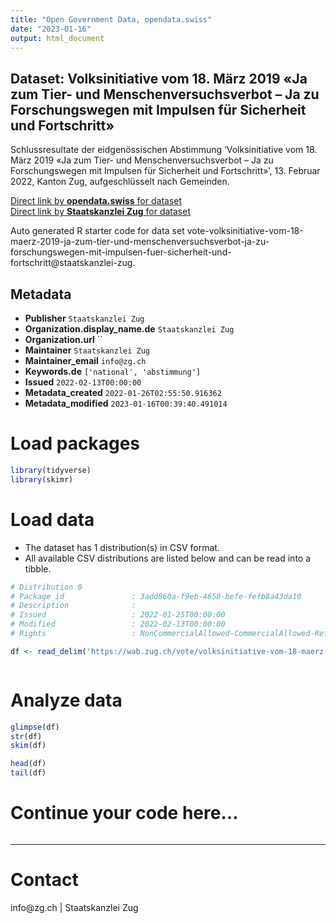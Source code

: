 ```yaml
---
title: "Open Government Data, opendata.swiss"
date: "2023-01-16"
output: html_document
---
```


## Dataset: Volksinitiative vom 18. März 2019 «Ja zum Tier- und Menschenversuchsverbot – Ja zu Forschungswegen mit Impulsen für Sicherheit und Fortschritt»

Schlussresultate der eidgenössischen Abstimmung 'Volksinitiative vom 18. März 2019 «Ja zum Tier- und Menschenversuchsverbot – Ja zu Forschungswegen mit Impulsen für Sicherheit und Fortschritt»', 13. Februar 2022, Kanton Zug, aufgeschlüsselt nach Gemeinden.

[Direct link by **opendata.swiss** for dataset](https://opendata.swiss/de/dataset/volksinitiative-vom-18-marz-2019-ja-zum-tier-und-menschenversuchsverbot-ja-zu-forschungswegen-m)<br>
[Direct link by **Staatskanzlei Zug** for dataset](https://wab.zug.ch/vote/volksinitiative-vom-18-maerz-2019-ja-zum-tier-und-menschenversuchsverbot-ja-zu-forschungswegen-mit-impulsen-fuer-sicherheit-und-fortschritt/data)

Auto generated R starter code for data set vote-volksinitiative-vom-18-maerz-2019-ja-zum-tier-und-menschenversuchsverbot-ja-zu-forschungswegen-mit-impulsen-fuer-sicherheit-und-fortschritt@staatskanzlei-zug.

## Metadata

- **Publisher** `Staatskanzlei Zug`
- **Organization.display_name.de** `Staatskanzlei Zug`
- **Organization.url** ``
- **Maintainer** `Staatskanzlei Zug`
- **Maintainer_email** `info@zg.ch`
- **Keywords.de** `['national', 'abstimmung']`
- **Issued** `2022-02-13T00:00:00`
- **Metadata_created** `2022-01-26T02:55:50.916362`
- **Metadata_modified** `2023-01-16T00:39:40.491014`


# Load packages

```r

library(tidyverse)
library(skimr)

```

# Load data

-   The dataset has 1 distribution(s) in CSV format.
-   All available CSV distributions are listed below and can be read into a tibble.

```r

# Distribution 0
# Package_id               : 3add860a-f9eb-4658-befe-fefb8a43da10
# Description              : 
# Issued                   : 2022-01-25T00:00:00
# Modified                 : 2022-02-13T00:00:00
# Rights                   : NonCommercialAllowed-CommercialAllowed-ReferenceRequired

df <- read_delim('https://wab.zug.ch/vote/volksinitiative-vom-18-maerz-2019-ja-zum-tier-und-menschenversuchsverbot-ja-zu-forschungswegen-mit-impulsen-fuer-sicherheit-und-fortschritt/data-csv')



```

# Analyze data

```r

glimpse(df)
str(df)
skim(df)

head(df)
tail(df)

```

# Continue your code here...

```r

```

------------------------------------------------------------------------

# Contact

info@zg.ch | Staatskanzlei Zug
